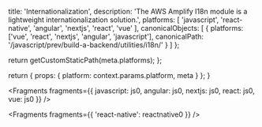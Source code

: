 
  title: 'Internationalization',
  description:
    'The AWS Amplify I18n module is a lightweight internationalization solution.',
  platforms: [
    'javascript',
    'react-native',
    'angular',
    'nextjs',
    'react',
    'vue'
  ],
  canonicalObjects: [
    {
      platforms: ['vue', 'react', 'nextjs', 'angular', 'javascript'],
      canonicalPath: '/javascript/prev/build-a-backend/utilities/i18n/'
    }
  ]
};

  return getCustomStaticPath(meta.platforms);
};

  return {
    props: {
      platform: context.params.platform,
      meta
    }
  };
}


<Fragments
  fragments={{
    javascript: js0,
    angular: js0,
    nextjs: js0,
    react: js0,
    vue: js0
  }}
/>


<Fragments fragments={{ 'react-native': reactnative0 }} />
